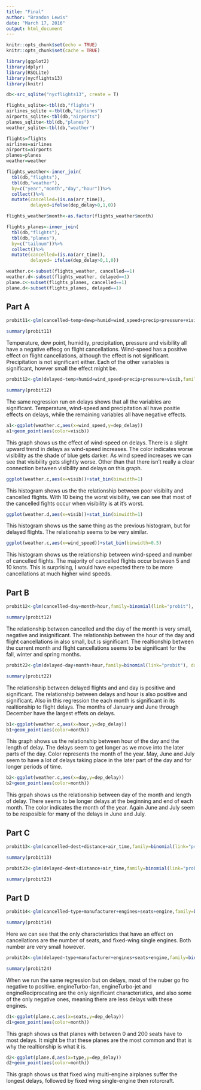 ```yaml
---
title: "Final"
author: "Brandon Lewis"
date: "March 17, 2016"
output: html_document
---
```


```r
knitr::opts_chunk$set(echo = TRUE)
knitr::opts_chunk$set(cache = TRUE)
```

```r
library(ggplot2)
library(dplyr)
library(RSQLite)
library(nycflights13)
library(knitr)
```

```r
db<-src_sqlite("nycflights13", create = T)
```

```r
flights_sqlite<-tbl(db,"flights")
airlines_sqlite <-tbl(db,"airlines")
airports_sqlite<-tbl(db,"airports")
planes_sqlite<-tbl(db,"planes")
weather_sqlite<-tbl(db,"weather")

flights=flights
airlines=airlines
airports=airports
planes=planes
weather=weather
```

```r
flights_weather<-inner_join(
  tbl(db,"flights"),
  tbl(db,"weather"),
  by=c("year","month","day","hour"))%>%
  collect()%>%
  mutate(cancelled=(is.na(arr_time)),
         delayed=ifelse(dep_delay>0,1,0))     

flights_weather$month<-as.factor(flights_weather$month)

flights_planes<-inner_join(
  tbl(db,"flights"),
  tbl(db,"planes"),
  by=c("tailnum"))%>%
  collect()%>%
  mutate(cancelled=(is.na(arr_time)),
         delayed= ifelse(dep_delay>0,1,0)) 

weather.c<-subset(flights_weather, cancelled==1)
weather.d<-subset(flights_weather, delayed==1)
plane.c<-subset(flights_planes, cancelled==1)
plane.d<-subset(flights_planes, delayed==1)
```

## Part A

```r
probit11<-glm(cancelled~temp+dewp+humid+wind_speed+precip+pressure+visib,family=binomial(link="probit"), data=flights_weather)
```

```r
summary(probit11)
```

  Temperature, dew point, humidity, precipitation, pressure and visibility all have a negative effecg on flight cancellations. Wind-speed has a positive effect on flight cancellations, although the effect is not significant. Precipitation is not significant either. Each of the other variables is significant, howver small the effect might be.
  
```r
probit12<-glm(delayed~temp+humid+wind_speed+precip+pressure+visib,family=binomial(link="probit"), data=flights_weather)
```

```r
summary(probit12)
```

  The same regression run on delays shows that all the variables are significant. Temperature, wind-speed and precipitation all have positie effects on delays, while the remaining variables all have negative effects. 

```r
a1<-ggplot(weather.c,aes(x=wind_speed,y=dep_delay))
a1+geom_point(aes(color=visib))
```

  This graph shows us the effect of wind-speed on delays. There is a slight upward trend in delays as wind-speed increases. The color indicates worse visibility as the shade of blue gets darker. As wind speed increases we can see that visibility gets slightly worse. Other than that there isn't really a clear connection between visibility and delays on this graph.

```r
ggplot(weather.c,aes(x=visib))+stat_bin(binwidth=1)
```

  This histogram shows us the the relationship between poor visibilty and cancelled flights. With 10 being the worst visibility, we can see that most of the cancelled fights occur when visibility is at it's worst.

```r
ggplot(weather.d,aes(x=visib))+stat_bin(binwidth=1)
```

  This histogram shows us the same thing as the previous histogram, but for delayed flights. The relationship seems to be very similar.

```r
ggplot(weather.c,aes(x=wind_speed))+stat_bin(binwidth=0.5)
```

  This histogram shows us the relationship between wind-speed and number of cancelled flights. The majority of cancelled flights occur between 5 and 10 knots. This is surprising, I would have expected there to be more cancellations at much higher wind speeds.

## Part B

```r
probit12<-glm(cancelled~day+month+hour,family=binomial(link="probit"), data=flights_weather)
```

```r
summary(probit12)
```

  The relationship between cancelled and the day of the month is very small, negative and insignificant. The relationship between the hour of the day and flight cancellations in also small, but is significant. The realtionship between the current month and flight cancellations seems to be significant for the fall, winter and spring months.

```r
probit22<-glm(delayed~day+month+hour,family=binomial(link="probit"), data=flights_weather)
```

```r
summary(probit22)
```

  The relationship between delayed flights and and day is positive and significant. The relationship between delays and hour is also positive and significant. Also in this regression the each month is significant in its realtionship to flight delays. The months of January and June through December have the largest effets on delays.

```r
b1<-ggplot(weather.c,aes(x=hour,y=dep_delay))
b1+geom_point(aes(color=month))
```

  This graph shows us the relationship between hour of the day and the length of delay. The delays seem to get longer as we move into the later parts of the day. Color represents the month of the year. May, June and July seem to have a lot of delays taking place in the later part of the day and for longer periods of time.

```r
b2<-ggplot(weather.c,aes(x=day,y=dep_delay))
b2+geom_point(aes(color=month))
```

  This grpah shows us the relationship between day of the month and length of delay. There seems to be longer delays at the beginning and end of each month. The color indicates the month of the year. Again June and July seem to be resposible for many of the delays in June and July.

## Part C

```r
probit13<-glm(cancelled~dest+distance+air_time,family=binomial(link="probit"), data=flights_weather)
```

```r
summary(probit13)
```

```r
probit23<-glm(delayed~dest+distance+air_time,family=binomial(link="probit"), data=flights_weather)
```

```r
summary(probit23)
```

## Part D

```r
probit14<-glm(cancelled~type+manufacturer+engines+seats+engine,family=binomial(link="probit"), data=flights_planes)
```

```r
summary(probit14)
```

  Here we can see that the only characteristics that have an effect on cancellations are the number of seats, and fixed-wing single engines. Both number are very small however.

```r
probit24<-glm(delayed~type+manufacturer+engines+seats+engine,family=binomial(link="probit"), data=flights_planes)
```

```r
summary(probit24)
```

  When we run the same regression but on delays, most of the nuber go fro negative to positive. engineTurbo-fan, engineTurbo-jet and engineReciprocating are the only significant characteristics, and also some of the only negative ones, meaning there are less delays with these engines.

```r
d1<-ggplot(plane.c,aes(x=seats,y=dep_delay))
d1+geom_point(aes(color=month))
```

  This graph shows us that planes with between 0 and 200 seats have to most delays. It might be that these planes are the most common and that is why the realtionship is what it is. 

```r
d2<-ggplot(plane.d,aes(x=type,y=dep_delay))
d2+geom_point(aes(color=month))
```

This graph shows us that fixed wing multi-engine airplanes suffer the longest delays, followed by fixed wing single-engine then rotorcraft.
















